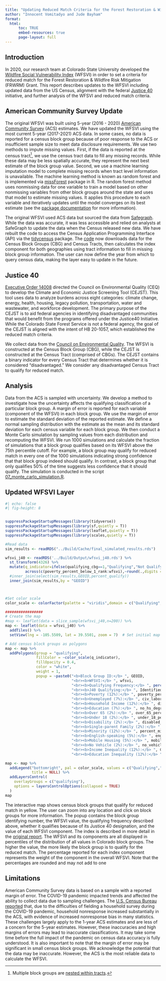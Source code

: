 ```yaml
---
title: "Updating Reduced Match Criteria for the Forest Restoration & Wildfire Risk Mitigation Grant"
author: "Innocent Vomitadyo and Jude Bayham"
format: 
  html:
      toc: TRUE
      embed-resources: true
      page-layout: full
---
```


## Introduction

In 2020, our research team at Colorado State University developed the [Wildfire Social Vulnerability Index](https://jbayham.github.io/CSFS_WSVI/report.html) (WFSVI) in order to set a criteria for reduced match for the Forest Restoration & Wildfire Risk Mitigation (FRWRM) Grant. This report describes updates to the WFSVI including updated data from the US Census, alignment with the federal [Justice 40](https://screeningtool.geoplatform.gov/en/#3/33.47/-97.5) initiative, and further analysis of the WFSVI and reduced match criteria. 



## American Community Survey Update

The original WFSVI was built using 5-year (2016 - 2020) [American Community Survey](https://data.census.gov/) (ACS) estimates. We have updated the WFSVI using the most current 5-year (2017-2021) ACS data. In some cases, no data is reported for a census block group because of poor response to the ACS or insufficient sample size to meet data disclosure requirements.  We use two methods to impute missing values.  First, if the data is reported at the census tract^[Multiple block groups are [nested within tracts](https://www2.census.gov/geo/pdfs/reference/geodiagram.pdf).], we use the census tract data to fill any missing records. While these data may be less spatially accurate, they represent the next best estimate of the block group value.  Second, we use a machine learning imputation model to complete missing records when tract level information is unavailable. The machine learning method is known as random forest and is implemented via [missForest](https://github.com/stekhoven/missForest) package in R. The random forest method uses nonmissing data for one variable to train a model based on other nonmissing variables from other block groups around the state and uses that model to estimate missing values. It applies this procedure to each variable and iteratively updates until the model converges on its best estimate (see the [package documentation](https://github.com/stekhoven/missForest) for more information).  

The original WFSVI used ACS data but sourced the data from [Safegraph](https://www.safegraph.com/free-data/open-census-data). While the data was accurate, it was less accessible and relied on analysts at SafeGraph to update the data when the Census released new data. We have rebuilt the code to access the Census Application Programming Interface (API) via the [tidycensus](https://walker-data.com/tidycensus/) package. The [code](https://github.com/jbayham/CSFS_WSVI/blob/master/Build/Code/01_get_data.R) now downloads data for the Census Block Groups (CBG) and Census Tracts, then calculates the index component for both geographies using tract information to fill in missing block group information. The user can now define the year from which to query census data, making the layer easy to update in the future.


## Justice 40

[Executive Order 14008](https://www.federalregister.gov/documents/2021/02/01/2021-02177/tackling-the-climate-crisis-at-home-and-abroad#:~:text=Sec.%20223.%20Justice40,40-percent%20goal.) directed the Council on Environmental Quality (CEQ) to develop the Climate and Economic Justice Screening Tool (CEJST). This tool uses data to analyze burdens across eight categories: climate change, energy, health, housing, legacy pollution, transportation, water and wastewater, and workforce development. The primary purpose of the CEJST is to aid federal agencies in identifying disadvantaged communities that would benefit from the programs offered under the Justice40 Initiative. While the Colorado State Forest Service is not a federal agency, the goal of the CEJST is aligned with the intent of HB 20-1057, which established the reduced match criteria.

We collect data from the [Council on Environmental Quality](https://screeningtool.geoplatform.gov/en/downloads). The WFSVI is constructed at the Census Block Group (CBG), while the CEJST is constructed at the Census Tract (comprised of CBGs). The CEJST contains a binary indicator for every Census Tract that determines whether it is considered "disadvantaged." We consider any disadvantaged Census Tract to qualify for reduced match. 


## Analysis

Data from the ACS is sampled with uncertainty. We develop a method to investigate how the uncertainty affects the qualifying classification of a particular block group. A margin of error is reported for each variable (component of the WFSVI) in each block group. We use the margin of error to estimate the standard deviation of the reported estimate.  We define a normal sampling distribution with the estimate as the mean and its standard deviation for each census variable for each block group. We then conduct a Monte Carlo simulation by sampling values from each distribution and recomputing the WFSVI. We run 1000 simulations and calculate the fraction of simulations that a block group qualifies based on its WFSVI above the 75th percentile cutoff. For example, a block group may qualify for reduced match in every one of the 1000 simulations indicating strong confidence that that block group indeed should qualify. In contrast, a block group that only qualifies 50% of the time suggests less confidence that it should qualify. The simulation is conducted in the script [07_monte_carlo_simulation.R](https://github.com/jbayham/CSFS_WSVI/blob/master/Build/Code/07_monte_carlo_simulation.R).


## Updated WFSVI Layer

```r
#| echo: false
#| fig-height: 8


suppressPackageStartupMessages(library(tidyverse))
suppressPackageStartupMessages(library(sf,quietly = T))
suppressPackageStartupMessages(library(leaflet,quietly = T))
suppressPackageStartupMessages(library(scales,quietly = T))

#Read data
sim_results <- readRDS("../Build/Cache/final_simulated_results.rds") 

wfsvi_j40 <- readRDS('../Build/Output/wfsvi_j40.rds') %>%
  st_transform(4326) %>%
  mutate(q_indicator=ifelse(qualifying_cbg==1,"Qualifying","Not Qualifying"),
         across(c(poverty_percent_below_1_rank:wfsvi),~round(.,digits = 2))) %>%
  #inner_join(select(sim_results,GEOID,percent_qualify)) 
  inner_join(sim_results,by = "GEOID") 



#Set color scale
color_scale <- colorFactor(palette = "viridis",domain = c("Qualifying","Not Qualifying"))

#################
# Create the map
#map <- leaflet(data = slice_sample(wfsvi_j40,n=200)) %>%
map <- leaflet(data = wfsvi_j40) %>%
  addTiles() %>%
  setView(lng = -105.5509, lat = 39.5501, zoom = 7)  # Set initial map view to Colorado

# Add census block groups as polygons
map <- map %>%
  addPolygons(group = "qualifying",
              fillColor = ~color_scale(q_indicator), 
              fillOpacity = 0.4,
              color = "white", 
              weight = 1,
              popup = ~paste0("<b>Block Group ID:</b> ", GEOID,
                              "<br><b>WFSVI:</b> ", wfsvi,
                              "<br><b>Qualifying Frequency:</b> ", percent(percent_qualify,accuracy=1),
                              "<br><b>J40 Qualifying:</b> ", Identified.as.disadvantaged,
                              "<br><b>Poverty (12%):</b> ", poverty_percent_below_1_rank,
                              "<br><b>Unemployed (7%):</b> ", civ_labor_force_unemployed_percent_2_rank,
                              "<br><b>Household Income (12%):</b> ", directional_median_hh_income_3_rank,
                              "<br><b>Education (7%):</b> ", no_hs_degree_percent_4_rank,
                              "<br><b>Over 65 (2%):</b> ", over_65_percent_5_rank,
                              "<br><b>Under 18 (2%):</b> ", under_18_percent_6_rank,
                              "<br><b>Disability (2%):</b> ", disabled_adult_percent_7_rank,
                              "<br><b>Single-parent Family (2%):</b> ", single_householder_percent_8_rank,
                              "<br><b>Minority (12%):</b> ", percent_minority_9_rank,
                              "<br><b>English-speaking (5%):</b> ", eng_proficiency_rank,
                              "<br><b>Mobile Housing (5%):</b> ", mobile_units_rank,
                              "<br><b>No Vehicle (2%):</b> ", no_vehicle_percent_14_rank,
                              "<br><b>Income Inequality (12%):</b> ", Gini_income_rank,
                              "<br><b>Education Inequality (12%):</b> ", Gini_education_rank))

map <- map %>%
  addLegend("bottomright", pal = color_scale, values = c("Qualifying","Not Qualifying"),
            title = NULL) %>%
  addLayersControl(
    overlayGroups = c("qualifying"),
    options = layersControlOptions(collapsed = TRUE)
  )
map

```

The interactive map shows census block groups that qualify for reduced match in yellow. The user can zoom into any location and click on block groups for more information.  The popup contains the block group identifying number, the WFSVI value, the qualifying frequency described above, whether it qualifies because of its Justice 40 designation, and the value of each WFSVI component. The index is described in more detail in the [original report](report.html). The WFSVI and its components are all displayed in percentiles of the distribution of all values in Colorado block groups. The higher the value, the more likely the block group is to qualify for the reduced match. The percentage reported for each index component represents the weight of the component in the overall WFSVI. Note that the percentages are rounded and may not add to one




## Limitations

American Community Survey data is based on a sample with a reported margin of error. The COVID-19 pandemic impacted trends and affected the ability to collect data due to sampling challenges. The [U.S. Census Bureau reported](https://www.census.gov/newsroom/blogs/random-samplings/2021/10/pandemic-impact-on-2020-acs-1-year-data.html) that, due to the difficulties of fielding a household survey during the COVID-19 pandemic, household nonresponse increased substantially in the ACS, with evidence of increased nonresponse bias in many statistics. These challenges largely apply to the 1-year ACS estimates and are less of a concern for the 5-year estimates. However, these inaccuracies and high margins of errors may lead to inaccurate classifications. It may take some time before the full impact of the pandemic on census data accuracy is fully understood. It is also important to note that the margin of error may be significant in small census block groups. We acknowledge the potential that the data may be inaccurate. However, the ACS is the most reliable data to calculate the WFSVI. 


